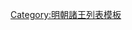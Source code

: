 {{ming|title=明朝開化國諸王|ed=開化國|head=[[嘉靖]]四十二年（[[1563年]]）封。|
{{ming/title}}
{{ming/list|開化僖憲王|[[朱弼枳]]|朱真淤、庶六子|[[1563年]]—[[1614年]]前|嘉靖四十二年以[[鎮國將軍]]進封，薨。}}
{{ming/list|開化王|[[朱縉燧]]|朱弼枳、嫡一子<ref name=a>《皇明宗室開化王故夫人張氏墓誌銘》，林健《明代肅王研究》，甘肃人民出版社，2005年。</ref>|追封|[[萬曆]]九年以[[輔國將軍]]<ref name=a/>改封長子。三十八年卒。以子[[朱紳護|紳護]]襲封，追封王。}}
{{ming/list|開化王|[[朱紳護]]|朱縉燧、嫡一子|[[1614年]]—？年|萬曆十一年封[[长孙 (封号)|長孫]]。四十二年襲封。薨。}}
{{ming/list|開化王|[[朱識鑒]]|朱紳？、庶一子|？年|萬曆二十年封[[曾長孫]]，改封長子，襲。}}
{{ming/note|參考文獻}}
{{ming/note|ref}}
}}<noinclude>
[[Category:明朝諸王列表模板]]
</noinclude>